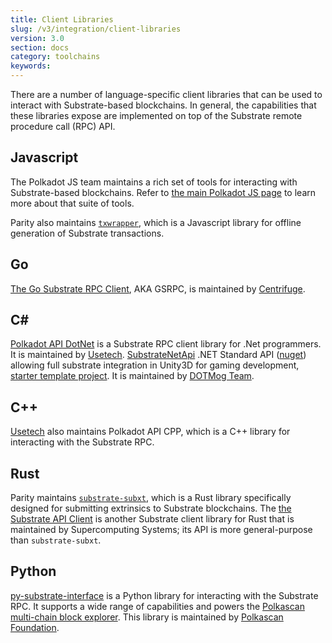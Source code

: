 ```yaml
---
title: Client Libraries
slug: /v3/integration/client-libraries
version: 3.0 
section: docs
category: toolchains
keywords:
---
```


There are a number of language-specific client libraries that can be used to interact with
Substrate-based blockchains. In general, the capabilities that these libraries expose are
implemented on top of the Substrate remote procedure call (RPC) API.

## Javascript

The Polkadot JS team maintains a rich set of tools for interacting with Substrate-based blockchains.
Refer to [the main Polkadot JS page](../polkadot-js) to learn more about that suite of tools.

Parity also maintains [`txwrapper`](https://github.com/paritytech/txwrapper), which is a Javascript
library for offline generation of Substrate transactions.

## Go

[The Go Substrate RPC Client](https://github.com/centrifuge/go-substrate-rpc-client/), AKA GSRPC, is
maintained by [Centrifuge](https://centrifuge.io/).

## C#

[Polkadot API DotNet](https://github.com/usetech-llc/polkadot_api_dotnet) is a Substrate RPC client
library for .Net programmers. It is maintained by [Usetech](https://usetech.com/blockchain/).
[SubstrateNetApi](https://github.com/dotmog/SubstrateNetApi) .NET Standard API ([nuget](https://www.nuget.org/packages/SubstrateNetApi)) allowing full substrate integration in Unity3D for gaming development, [starter template project](https://github.com/darkfriend77/Unity3DExample). It is maintained by [DOTMog Team](https://www.dotmog.com/).

## C++

[Usetech](https://usetech.com/blockchain/) also maintains Polkadot API CPP, which is a C++ library
for interacting with the Substrate RPC.

## Rust

Parity maintains [`substrate-subxt`](https://github.com/paritytech/substrate-subxt), which is a Rust
library specifically designed for submitting extrinsics to Substrate blockchains. The
[the Substrate API Client](https://github.com/scs/substrate-api-client) is another Substrate client
library for Rust that is maintained by Supercomputing Systems; its API is more general-purpose than
`substrate-subxt`.

## Python

[py-substrate-interface](https://github.com/polkascan/py-substrate-interface) is a Python
library for interacting with the Substrate RPC. It supports a wide range of capabilities and
powers the [Polkascan multi-chain block explorer](https://polkascan.io/). This library is
maintained by [Polkascan Foundation](https://polkascan.org/).
